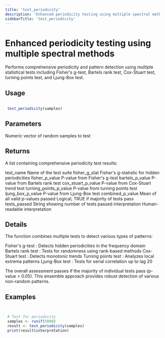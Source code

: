 ```yaml
---
title: 'test_periodicity'
description: 'Enhanced periodicity testing using multiple spectral methods'
sidebarTitle: 'test_periodicity'
---
```


# Enhanced periodicity testing using multiple spectral methods


 Performs comprehensive periodicity and pattern detection using multiple
 statistical tests including Fisher's g-test, Bartels rank test, Cox-Stuart
 test, turning points test, and Ljung-Box test.


## Usage

```r

 test_periodicity(samples)

```

## Parameters

<ParamField body="samples" type="any">
  Numeric vector of random samples to test
</ParamField>

## Returns


 A list containing comprehensive periodicity test results:

 test_name Name of the test suite
 fisher_g_stat Fisher's g-statistic for hidden periodicities
 fisher_p_value P-value from Fisher's g-test
 bartels_p_value P-value from Bartels rank test
 cox_stuart_p_value P-value from Cox-Stuart trend test
 turning_points_p_value P-value from turning points test
 ljung_box_p_value P-value from Ljung-Box test
 combined_p_value Mean of all valid p-values
 passed Logical; TRUE if majority of tests pass
 tests_passed String showing number of tests passed
 interpretation Human-readable interpretation



## Details


 The function combines multiple tests to detect various types of patterns:

   Fisher's g-test : Detects hidden periodicities in the frequency domain
   Bartels rank test : Tests for randomness using rank-based methods
   Cox-Stuart test : Detects monotonic trends
   Turning points test : Analyzes local extrema patterns
   Ljung-Box test : Tests for serial correlation up to lag 20


 The overall assessment passes if the majority of individual tests pass
 (p-value > 0.05). This ensemble approach provides robust detection of
 various non-random patterns.


## Examples

```r


 # Test for periodicity
 samples <- runif(5000)
 result <- test_periodicity(samples)
 print(result$interpretation)


```
